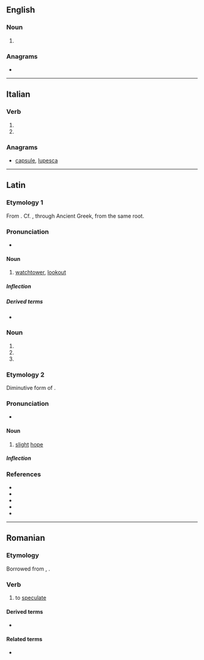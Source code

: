 {{also|spécula}}
==English==

===Noun===
{{head|en|noun plural form}}

# {{plural of|speculum|lang=en}}

===Anagrams===
* {{anagrams|en|capsule|laces up|scale up|scaleup|upscale}}

----

==Italian==

===Verb===
{{head|it|verb form}}

# {{inflection of|speculare||3|s|pres|indc|lang=it}}
# {{inflection of|speculare||2|s|impr|lang=it}}

===Anagrams===
* [[capsule#Italian|capsule]], [[lupesca#Italian|lupesca]]

----

==Latin==

===Etymology 1===
From {{m|la|speciō}}. Cf. {{m|la|scopulus}}, through Ancient Greek, from the same root.

===Pronunciation===
* {{la-IPA|specula}}

====Noun====
{{la-noun|specula|speculae|f|first}}

# [[watchtower]], [[lookout]]

=====Inflection=====
{{la-decl-1st|specul}}

=====Derived terms=====
* {{l|la|speculor}}

===Noun===
{{la-noun-form|specula}}

# {{inflection of|speculum||nom|p|lang=la}}
# {{inflection of|speculum||acc|p|lang=la}}
# {{inflection of|speculum||voc|p|lang=la}}

===Etymology 2===
Diminutive form of {{m|la|spēs}}.

===Pronunciation===
* {{la-IPA|spēcula}}

====Noun====
{{la-noun|spēcula|spēculae|f|first}}

# [[slight]] [[hope]]

=====Inflection=====
{{la-decl-1st|spēcul}}

===References===
* {{R:L&S}}
* {{R:Elementary Lewis}}
* {{R:du Cange}}
* {{R:Gaffiot}}
* {{R:Peck}}

----

==Romanian==

===Etymology===
Borrowed from {{bor|ro|fr|spéculer|notext=1}}, {{bor|ro|la|speculari|notext=1}}.

===Verb===
{{ro-verb|conj=1|speculează|speculat}}

# to [[speculate]]

====Derived terms====
* {{l|ro|speculare}}

====Related terms====
* {{l|ro|speculație}}